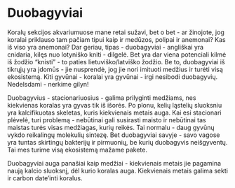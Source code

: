 # Duobagyviai

Koralų sekcijos akvariumuose mane retai sužavi, bet o bet - ar žinojote, jog koralai priklauso tam pačiam tipui kaip ir medūzos, polipai ir anemonai? Kas iš viso yra anemonai? Dar geriau, tipas - duobagyviai - angliškai yra cnidaria, kilęs nuo lotyniško kniti - dilgelė. Bet yra dar viena potenciali kilmė iš žodžio "knisti" - to paties lietuviško/latviško žodžio. Be to, duobagyviai iš tikrųjų yra įdomūs - jie nusprendė, jog jie nori imituoti medžius ir turėti visą ekosistemą. Kiti gyvūnai - koralai yra gyvūnai - irgi nesibodi duobagyvių. Nedelsdami - nerkime gilyn!

Duobagyvius - stacionariuosius - galima prilyginti medžiams, nes kiekvienas koralas yra gyvas tik iš išorės. Po plonu, kelių ląstelių sluoksniu yra kalcifikuotas skeletas, kuris kiekvienais metais auga. Kai esi stacionari plėvelė, turi problemą - nebūtinai gali susirasti maisto ir nebūtinai tas maistas turės visas medžiagas, kurių reikės. Tai normalu - daug gyvūnų vykdo reikalingų molekulių sintezę. Bet duobagyviai savyje - savo vagose yra tuntas skirtingų bakterijų ir pirmuonių, be kurių duobagyvis neišgyventų. Tai mes turime visą ekosistemą mažame pakete.

Duobagyviai auga panašiai kaip medžiai - kiekvienais metais jie pagamina naują kalcio sluoksnį, dėl kurio koralas auga. Kiekvienais metais galima sekti ir carbon date'inti koralus.